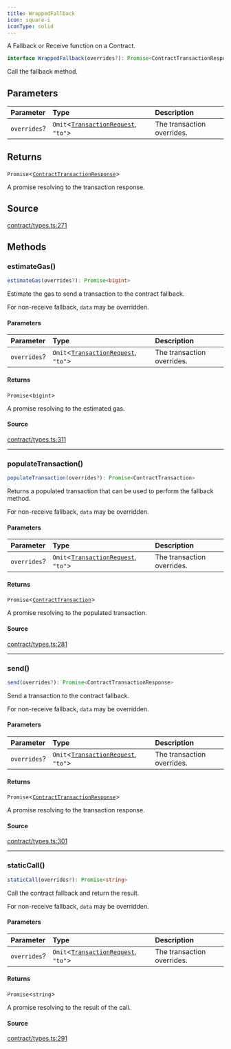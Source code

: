 ```yaml
---
title: WrappedFallback
icon: square-i
iconType: solid
---
```


A Fallback or Receive function on a Contract.

```ts
interface WrappedFallback(overrides?): Promise<ContractTransactionResponse>
```

Call the fallback method.

## Parameters

| Parameter | Type | Description |
| :------ | :------ | :------ |
| `overrides`? | `Omit`\<[`TransactionRequest`](/sdk/content/type-aliases/TransactionRequest), `"to"`\> | The transaction overrides. |

## Returns

`Promise`\<[`ContractTransactionResponse`](/sdk/content/classes/ContractTransactionResponse)\>

A promise resolving to the transaction response.

## Source

[contract/types.ts:271](https://github.com/dominant-strategies/quais.js/blob/b2ac1fd0778919e5fee7e72ee1eb16f6f0ceca10/src/contract/types.ts#L271)

## Methods

### estimateGas()

```ts
estimateGas(overrides?): Promise<bigint>
```

Estimate the gas to send a transaction to the contract fallback.

For non-receive fallback, `data` may be overridden.

#### Parameters

| Parameter | Type | Description |
| :------ | :------ | :------ |
| `overrides`? | `Omit`\<[`TransactionRequest`](/sdk/content/type-aliases/TransactionRequest), `"to"`\> | The transaction overrides. |

#### Returns

`Promise`\<`bigint`\>

A promise resolving to the estimated gas.

#### Source

[contract/types.ts:311](https://github.com/dominant-strategies/quais.js/blob/b2ac1fd0778919e5fee7e72ee1eb16f6f0ceca10/src/contract/types.ts#L311)

***

### populateTransaction()

```ts
populateTransaction(overrides?): Promise<ContractTransaction>
```

Returns a populated transaction that can be used to perform the fallback method.

For non-receive fallback, `data` may be overridden.

#### Parameters

| Parameter | Type | Description |
| :------ | :------ | :------ |
| `overrides`? | `Omit`\<[`TransactionRequest`](/sdk/content/type-aliases/TransactionRequest), `"to"`\> | The transaction overrides. |

#### Returns

`Promise`\<[`ContractTransaction`](/sdk/content/interfaces/ContractTransaction)\>

A promise resolving to the populated transaction.

#### Source

[contract/types.ts:281](https://github.com/dominant-strategies/quais.js/blob/b2ac1fd0778919e5fee7e72ee1eb16f6f0ceca10/src/contract/types.ts#L281)

***

### send()

```ts
send(overrides?): Promise<ContractTransactionResponse>
```

Send a transaction to the contract fallback.

For non-receive fallback, `data` may be overridden.

#### Parameters

| Parameter | Type | Description |
| :------ | :------ | :------ |
| `overrides`? | `Omit`\<[`TransactionRequest`](/sdk/content/type-aliases/TransactionRequest), `"to"`\> | The transaction overrides. |

#### Returns

`Promise`\<[`ContractTransactionResponse`](/sdk/content/classes/ContractTransactionResponse)\>

A promise resolving to the transaction response.

#### Source

[contract/types.ts:301](https://github.com/dominant-strategies/quais.js/blob/b2ac1fd0778919e5fee7e72ee1eb16f6f0ceca10/src/contract/types.ts#L301)

***

### staticCall()

```ts
staticCall(overrides?): Promise<string>
```

Call the contract fallback and return the result.

For non-receive fallback, `data` may be overridden.

#### Parameters

| Parameter | Type | Description |
| :------ | :------ | :------ |
| `overrides`? | `Omit`\<[`TransactionRequest`](/sdk/content/type-aliases/TransactionRequest), `"to"`\> | The transaction overrides. |

#### Returns

`Promise`\<`string`\>

A promise resolving to the result of the call.

#### Source

[contract/types.ts:291](https://github.com/dominant-strategies/quais.js/blob/b2ac1fd0778919e5fee7e72ee1eb16f6f0ceca10/src/contract/types.ts#L291)
